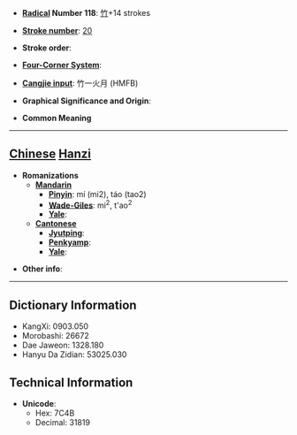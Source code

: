 * '''[[Wiktionary:Chinese radical index| Radical]] Number 118''': [[Wiktionary:Chinese radical index 竹|竹]]+14 strokes

* '''[[Wiktionary:Chinese total strokes index|Stroke number]]''': [[Wiktionary:Chinese total strokes index 20|20]]

* '''Stroke order''': 

* '''[[Wiktionary:Chinese four corner index|Four-Corner System]]''': 

* '''[[Wiktionary:Chinese Cangjie index|Cangjie input]]''': 竹一火月 (HMFB)

* '''Graphical Significance and Origin''': 

* '''Common Meaning'''

----

== [[Chinese]] [[Hanzi]] ==

* '''Romanizations'''
** '''[[Mandarin]]'''
*** '''[[Pinyin]]''': mí (mi2), táo (tao2)
*** '''[[Wade-Giles]]''': mi<sup>2</sup>, t'ao<sup>2</sup>
*** '''[[Yale]]''': 
** '''[[Cantonese]]'''
*** '''[[Jyutping]]''':
*** '''[[Penkyamp]]''': 
*** '''[[Yale]]''': 

* '''Other info''': 

----

== Dictionary Information ==

* KangXi: 0903.050
* Morobashi: 26672
* Dae Jaweon: 1328.180
* Hanyu Da Zidian: 53025.030

== Technical Information ==

* '''Unicode''':
** Hex: 7C4B
** Decimal: 31819